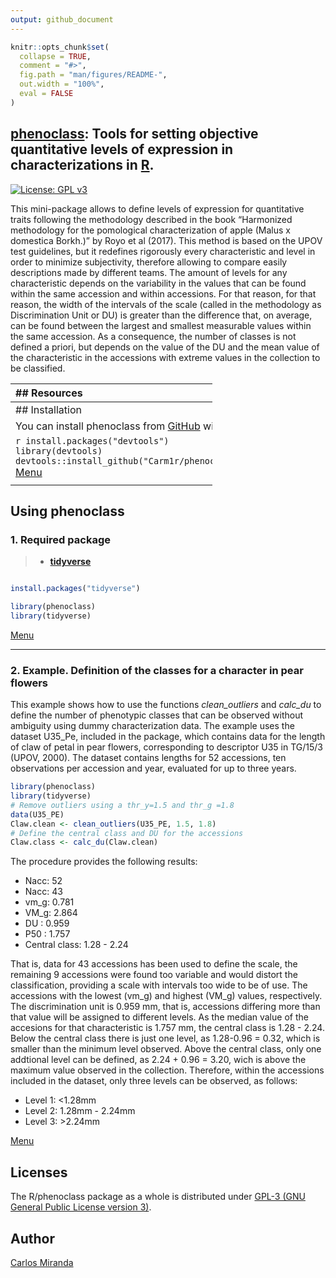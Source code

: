 ```yaml
---
output: github_document
---
```


<!-- README.md is generated from README.Rmd. Please edit that file -->

```r
knitr::opts_chunk$set(
  collapse = TRUE,
  comment = "#>",
  fig.path = "man/figures/README-",
  out.width = "100%",
  eval = FALSE
)
```

## [phenoclass](https://github.com/Carm1r/phenoclass): Tools for setting objective quantitative levels of expression in characterizations in [R](https://www.r-project.org).

[![License: GPL v3](https://img.shields.io/badge/License-GPLv3-blue.svg)](https://www.gnu.org/licenses/gpl-3.0)

This mini-package allows to define levels of expression for quantitative traits following the methodology
described in the book "Harmonized methodology for the pomological characterization of apple (Malus x 
domestica Borkh.)" by Royo et al (2017). This method is based on the UPOV test guidelines, but it redefines 
rigorously every characteristic and level in order to minimize subjectivity, therefore allowing to compare 
easily descriptions made by different teams. The amount of levels for any characteristic depends on the 
variability in the values that can be found within the same accession and within accessions. For that reason,
for that reason, the width of the intervals of the scale (called in the methodology as Discrimination Unit or 
DU) is greater than the difference that, on average, can be found between the largest and smallest measurable 
values within the same accession. As a consequence, the number of classes is not defined a priori, but depends
on the value of the DU and the mean value of the characteristic in the accessions with extreme values in the 
collection to be classified.

<div id="menu" />

---------------------------------------------
## Resources

* [Installation](#Instal)
* [1. Required package](#P1)
* [2. Example: Estimate the phenology of a peach cultivar](#P2)

<div id="Instal" />

---------------------------------------------
## Installation

You can install phenoclass from [GitHub](https://github.com/) with:

``` r
install.packages("devtools")
library(devtools)
devtools::install_github("Carm1r/phenoclass")
```
[Menu](#menu)

<div id="P1" />

---------------------------------------------
## Using phenoclass

### 1. Required package

> * **[tidyverse](https://CRAN.R-project.org/package=tidyverse)** 


```r

install.packages("tidyverse")

library(phenoclass)
library(tidyverse)


```
[Menu](#menu)

<div id="P2" />

---------------------------------------------
### 2. Example. Definition of the classes for a character in pear flowers

This example shows how to use the functions *clean_outliers* and *calc_du* to define the 
number of phenotypic classes that can be observed without ambiguity using dummy characterization
data. The example uses the dataset U35_Pe, included in the package, which contains data for the 
length of claw of petal in pear flowers, corresponding to descriptor U35 in TG/15/3 (UPOV, 2000). 
The dataset contains lengths for 52 accessions, ten observations per accession and year, 
evaluated for up to three years.

```r
library(phenoclass)
library(tidyverse)
# Remove outliers using a thr_y=1.5 and thr_g =1.8
data(U35_PE)
Claw.clean <- clean_outliers(U35_PE, 1.5, 1.8)
# Define the central class and DU for the accessions
Claw.class <- calc_du(Claw.clean)

```

The procedure provides the following results:

* Nacc: 52
* Nacc: 43
* vm_g: 0.781
* VM_g: 2.864
* DU  : 0.959
* P50 : 1.757
* Central class: 1.28 - 2.24

That is, data for 43 accessions has been used to define the scale, the remaining 9 accessions were
found too variable and would distort the classification, providing a scale with intervals too wide
to be of use.
The accessions with the lowest (vm_g) and highest (VM_g) values, respectively.
The discrimination unit is 0.959 mm, that is, accessions differing more than that value will be 
assigned to different levels. As the median value of the accesions for that characteristic is 1.757 mm,
the central class is 1.28 - 2.24. Below the central class there is just one level, as 1.28-0.96 = 0.32, 
which is smaller than the minimum level observed. Above the central class, only one addtional level can 
be defined, as 2.24 + 0.96 = 3.20, wich is above the maximum value observed in the collection. Therefore,
within the accessions included in the dataset, only three levels can be observed, as follows:

* Level 1: <1.28mm
* Level 2: 1.28mm - 2.24mm
* Level 3: >2.24mm

[Menu](#menu)

## Licenses

The R/phenoclass package as a whole is distributed under [GPL-3 (GNU General Public License version 3)](https://www.gnu.org/licenses/gpl-3.0).

## Author

[Carlos Miranda](https://github.com/Carm1r)


